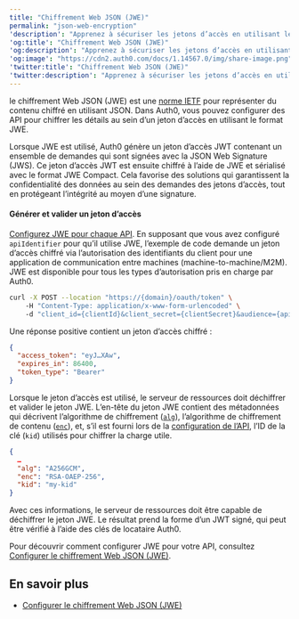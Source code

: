 ```yaml
---
title: "Chiffrement Web JSON (JWE)"
permalink: "json-web-encryption"
'description': "Apprenez à sécuriser les jetons d’accès en utilisant le chiffrement Web JSON (JWE)."
'og:title': "Chiffrement Web JSON (JWE)"
'og:description': "Apprenez à sécuriser les jetons d’accès en utilisant le chiffrement Web JSON (JWE)."
'og:image': "https://cdn2.auth0.com/docs/1.14567.0/img/share-image.png"
'twitter:title': "Chiffrement Web JSON (JWE)"
'twitter:description': "Apprenez à sécuriser les jetons d’accès en utilisant le chiffrement Web JSON (JWE)."
---
```


le chiffrement Web JSON (JWE) est une [norme IETF](https://datatracker.ietf.org/doc/html/rfc7516) pour représenter du contenu chiffré en utilisant JSON. Dans Auth0, vous pouvez configurer des API pour chiffrer les détails au sein d’un jeton d’accès en utilisant le format JWE.

Lorsque JWE est utilisé, Auth0 génère un jeton d’accès <Tooltip href="/docs/fr-ca/glossary?term=json-web-token" tip="Jeton Web JSON (JWT)
Format standard de jeton d’ID (et souvent de jeton d’accès) utilisé pour représenter en toute sécurité des demandes entre deux parties." cta="Voir le glossaire">JWT</Tooltip> contenant un ensemble de demandes qui sont signées avec la JSON Web Signature (JWS). Ce jeton d’accès JWT est ensuite chiffré à l’aide de JWE et sérialisé avec le format JWE Compact. Cela favorise des solutions qui garantissent la confidentialité des données au sein des demandes des jetons d’accès, tout en protégeant l’intégrité au moyen d’une signature.

#### Générer et valider un jeton d’accès

[Configurez JWE pour chaque API](/docs/fr-ca/get-started/apis/configure-json-web-encryption). En supposant que vous avez configuré `apiIdentifier` pour qu’il utilise JWE, l’exemple de code demande un jeton d’accès chiffré via l’autorisation des identifiants du client pour une application de communication entre machines (machine-to-machine/M2M). JWE est disponible pour tous les types d’autorisation pris en charge par Auth0.

```bash lines
curl -X POST --location "https://{domain}/oauth/token" \
    -H "Content-Type: application/x-www-form-urlencoded" \
    -d "client_id={clientId}&client_secret={clientSecret}&audience={apiIdentifier}&grant_type=client_credentials"
```

Une réponse positive contient un jeton d’accès chiffré :

```json lines
{
  "access_token": "eyJ…XAw",
  "expires_in": 86400,
  "token_type": "Bearer"
}
```

Lorsque le jeton d’accès est utilisé, le serveur de ressources doit déchiffrer et valider le jeton JWE.
L’en-tête du jeton JWE contient des métadonnées qui décrivent l’algorithme de chiffrement ([`alg`](https://datatracker.ietf.org/doc/html/rfc7516#section-4.1.1)), l’algorithme de chiffrement de contenu ([`enc`](https://datatracker.ietf.org/doc/html/rfc7516#section-4.1.2)), et, s’il est fourni lors de la [configuration de l’API](/docs/fr-ca/get-started/apis/configure-json-web-encryption), l’ID de la clé (`kid`) utilisés pour chiffrer la charge utile.

```json lines
{
  …
  "alg": "A256GCM",
  "enc": "RSA-OAEP-256",
  "kid": "my-kid"
}
```

Avec ces informations, le serveur de ressources doit être capable de déchiffrer le jeton JWE. Le résultat prend la forme d’un JWT signé, qui peut être vérifié à l’aide des clés de locataire Auth0.

Pour découvrir comment configurer JWE pour votre API, consultez [Configurer le chiffrement Web JSON (JWE)](/docs/fr-ca/get-started/apis/configure-json-web-encryption).

## En savoir plus

* [Configurer le chiffrement Web JSON (JWE)](/docs/fr-ca/get-started/apis/configure-json-web-encryption)